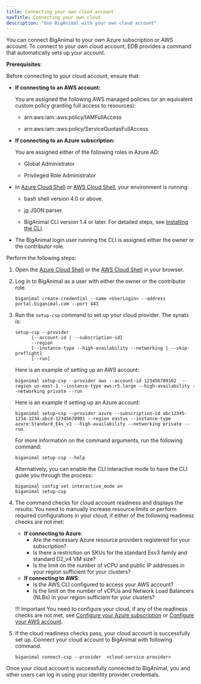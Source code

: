 ```yaml
---
title: Connecting your own cloud account
navTitle: Connecting your own cloud
description: "Use BigAnimal with your own cloud account" 
---
```


You can connect BigAnimal to your own Azure subscription or AWS account. To connect to your own cloud account, EDB provides a command that automatically sets up your account.

**Prerequisites**:

Before connecting to your cloud account, ensure that:

 - **If connecting to an AWS account:** 

   You are assigned the following AWS managed policies (or an equivalent custom policy granting full access to resources):

    - arn:aws:iam::aws:policy/IAMFullAccess

    - arn:aws:iam::aws:policy/ServiceQuotasFullAccess
    
 - **If connecting to an Azure subscription:** 
 
   You are assigned either of the following roles in Azure AD:

    - Global Administrator

    - Privileged Role Administrator

 - In [Azure Cloud Shell](https://shell.azure.com/) or [AWS Cloud Shell](https://console.aws.amazon.com/cloudshell), your environment is running: 

      - bash shell version 4.0 or above. 

      - [jq](https://stedolan.github.io/jq/) JSON parser.
      - BigAnimal CLI version 1.4 or later. For detailed steps, see [Installing the CLI](../../reference/cli/#installing-the-cli).

 - The BigAnimal login user running the CLI is assigned either the owner or the contributor role.
   
Perform the following steps:

1. Open the [Azure Cloud Shell](https://shell.azure.com/) or the [AWS Cloud Shell](https://console.aws.amazon.com/cloudshell) in your browser. 

1. Log in to BigAnimal as a user with either the owner or the contributor role.
   
   ```
   biganimal create-credential --name <UserLogin> --address portal.biganimal.com --port 443
   ```

1. Run the `setup-csp` command to set up your cloud provider. The synatx is:
   
    ```
    setup-csp --provider 
          {--account-id | --subscription-id}
          --region
          [--instance-type --high-availability --networking | --skip-preflight]
          [--run]
    ```
   
   Here is an example of setting up an AWS account:

    ```
   biganimal setup-csp --provider aws --account-id 123456789102  --region us-east-1 --instance-type aws:r5.large --high-availability --networking private --run
   ```

   Here is an example if setting up an Azure account:
    ```
   biganimal setup-csp --provider azure --subscription-id abc12345-1234-1234-abcd-12345678901 --region eastus --instance-type azure:Standard_E4s_v3 --high-availability --networking private --run
   ```
  
   For more information on the command arguments, run the following command:

   ```
   biganimal setup-csp --help
   ```        
   
   Alternatively, you can enable the CLI interactive mode to have the CLI guide you through the process:
   ```
   biganimal config set interactive_mode on
   biganimal setup-csp
   ```
  
1. The command checks for cloud account readiness and displays the results. You need to manually increase resource limits or perform required configurations in your cloud, if either of the following readiness checks are not met: 
    * **If connecting to Azure**:
       - Are the necessary Azure resource providers registered for your subscription?
       - Is there a restriction on SKUs for the standard Esv3 family and standard D2_v4 VM size?
       - Is the limit on the number of vCPU and public IP addresses in your region sufficient for your clusters?
    * **If connecting to AWS**:
       - Is the AWS CLI configured to access your AWS account?
       - Is the limit on the number of vCPUs and Network Load Balancers (NLBs) in your region sufficient for your clusters?
    
    !!! Important
    You need to configure your cloud, if any of the readiness checks are not met, see [Configure your Azure subscription](/biganimal/release/getting_started/preparing_cloud_account/01_preparing_azure#configure-your-azure-subscription) or [Configure your AWS account](/biganimal/release/getting_started/preparing_cloud_account/02_preparing_aws/#configure-your-aws-account).
	
1. If the cloud readiness checks pass, your cloud account is successfully set up. Connect your cloud account to BigAnimal with following command. 
   ```
   biganimal connect-csp --provider  <cloud-service-provider> 
   ```

Once your cloud account is successfully connected to BigAnimal, you and other users can log in using your identity provider credentials.